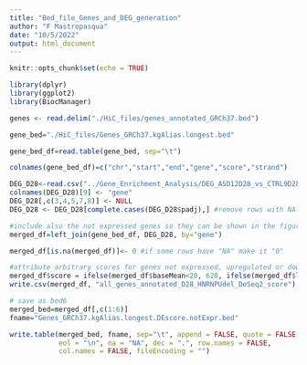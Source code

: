 ```yaml
---
title: "Bed_file_Genes_and_DEG_generation"
author: "F Mastropasqua"
date: "10/5/2022"
output: html_document
---
```


```r
knitr::opts_chunk$set(echo = TRUE)
```


```r
library(dplyr)
library(ggplot2)
library(BiocManager)
```

```r
genes <- read.delim("./HiC_files/genes_annotated_GRCh37.bed")

gene_bed="./HiC_files/Genes_GRCh37.kgAlias.longest.bed"

gene_bed_df=read.table(gene_bed, sep="\t")

colnames(gene_bed_df)=c("chr","start","end","gene","score","strand")

DEG_D28<-read.csv("../Gene_Enrichment_Analysis/DEG_ASD12D28_vs_CTRL9D28.csv", sep = ",", row.names = 1)
colnames(DEG_D28)[9] <- "gene"
DEG_D28[,c(3,4,5,7,8)] <- NULL
DEG_D28 <- DEG_D28[complete.cases(DEG_D28$padj),] #remove rows with NA 

#include also the not expressed genes so they can be shown in the figure
merged_df=left_join(gene_bed_df, DEG_D28, by="gene")

merged_df[is.na(merged_df)]<- 0 #if some rows have "NA" make it "0"

#attribute arbitrary scores for genes not expressed, upregulated or downregulated. Choose the value according to the chosen color scale
merged_df$score = ifelse(merged_df$baseMean<20, 620, ifelse(merged_df$log2FoldChange < -0.58 & merged_df$baseMean>20, 0, ifelse(merged_df$log2FoldChange > 0.58 & merged_df$baseMean>20 , 280, 700)))
write.csv(merged_df, "all_genes_annotated_D28_HNRNPUdel_DeSeq2_score")

# save as bed6
merged_bed=merged_df[,c(1:6)]
fname="Genes_GRCh37.kgAlias.longest.DEscore.notExpr.bed"

write.table(merged_bed, fname, sep="\t", append = FALSE, quote = FALSE,
            eol = "\n", na = "NA", dec = ".", row.names = FALSE,
            col.names = FALSE, fileEncoding = "")

```

